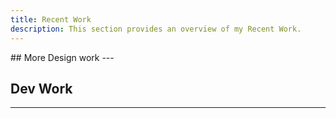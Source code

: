 ```yaml
---
title: Recent Work
description: This section provides an overview of my Recent Work.
---
```

<CardGrid>
  <Card
    variant = "image"
    image = "/images/bb-coin-branding/header.png"
    className = "hover:!bg-emerald-100 dark:hover:!bg-emerald-900"
    title="Bounce Back Coin Branding"
    description="Welcome to the Bounce Back Coin Branding Design Showcase. Bounce Back Coin is a learning platform that lets users earn cryptocurrency by participating in educational activities. Our goal is to make learning fun and rewarding."
    href="/docs/recent-work/bounce-back-coin-branding"
    cta={true}
    tags={['Web-Design', 'UX-Design', 'Branding']}
  />
  <Card
    variant = "image"
    image = "/images/bb-digital-branding/thumb.png"
    className = "hover:!bg-slate-200 dark:hover:!bg-zinc-700"
    title="Bounce Back Digital Branding"
    description="Welcome to the Bounce Back Coin Branding Design Showcase. Bounce Back Coin is a learning platform that lets users earn cryptocurrency by participating in educational activities. Our goal is to make learning fun and rewarding."
    href="/docs/recent-work/bounce-back-coin-branding"
    cta={true}
    tags={['Web-Design', 'Branding']}
  />
  <Card
    variant = "image"
    image = "/images/lynk/thumb.jpg"
    className = "hover:!bg-blue-100 dark:hover:!bg-sky-950"
    title="Lynk"
    description="Lynk is an event organizer application aimed at public and SMBs' to host events both paid and free."
    cta={true}
    tags={['Product-Design', 'UX-Design']}
  />
</CardGrid>
## More Design work
---
<CardGrid>
  <Card
    variant = "image"
    image = "/images/more-design-work/rydberg-atom-thumb.png"
    subtitle = "Opens on Behance"
    title="Rydberg Atom Quantum Simulator"
    description="Welcome to the Bounce Back Coin Branding Design Showcase. Bounce Back Coin is a learning platform that lets users earn cryptocurrency by participating in educational activities. Our goal is to make learning fun and rewarding."
    href="/docs/recent-work/bounce-back-coin-branding"
    cta={true}
    external = {true}
    tags={['Scientific-Illustration']}
  />
  <Card
    variant = "image"
    image = "/images/bb-digital-branding/thumb.png"
    className = "hover:!bg-slate-200 dark:hover:!bg-zinc-700"
    title="Bounce Back Digital Branding"
    description="Welcome to the Bounce Back Coin Branding Design Showcase. Bounce Back Coin is a learning platform that lets users earn cryptocurrency by participating in educational activities. Our goal is to make learning fun and rewarding."
    href="/docs/recent-work/bounce-back-coin-branding"
    cta={true}
    tags={['Web-Design', 'Branding']}
  />
  <Card
    variant = "image"
    image = "/images/lynk/thumb.jpg"
    className = "hover:!bg-blue-100 dark:hover:!bg-sky-950"
    title="Lynk"
    description="Welcome to the Bounce Back Coin Branding Design Showcase. Bounce Back Coin is a learning platform that lets users earn cryptocurrency by participating in educational activities. Our goal is to make learning fun and rewarding."
    href="/docs/recent-work/bounce-back-coin-branding"
    cta={true}
    tags={['Product-Design', 'UX-Design']}
  />
</CardGrid>

## Dev Work
---
<CardGrid>
  <Card
    icon = "github"
    title="GlassDoor Salary Data Analysis"
    subtitle = "Opens on Github"
    description="I analyzed the Glassdoor tech jobs dataset from Kaggle to identify the highest-paying skill for data scientists among Python, R, Spark, AWS, and Excel."
    href="https://github.com/saksham1236/Data-Salary-Analysis"
    cta={true}
    tags={['Data-Science']}
    external = {true}
  />
  <Card
    icon = "github"
    title="BinThere"
    subtitle = "Opens on Github"
    description=" Web-based app designed to make waste disposal accessible and pleasant. Designed for those who want to do their part for the environment but don’t have the time, ability, or motivation to do so."
    href="https://github.com/saksham1236/industry-project-st-fork"
    cta={true}
    tags={['Web-Dev']}
    external = {true}
  />
  <Card
    icon = "github"
    title="Layoff Warning System"
    subtitle = "Opens on Github"
    description="This web app scrapes publicly accessible WARN notices from government websites, logging them in a database for access via a React-based frontend."
    href="https://github.com/saksham1236/Data-Salary-Analysis"
    cta={true}
    tags={['Web-Dev']}
    external = {true}
  />
  <Card
    icon = "github"
    title= "Instock"
    subtitle = "Opens on Github"
    description="Collaboratively contributed to the development of Instock, a BrainStation student project, where responsibilities included building the React front end, Node.js and Express.js backend, and integrating a MySQL database using Knex.js."
    href="https://github.com/saksham1236/Data-Salary-Analysis"
    cta={true}
    tags={['Web-Dev']}
    external = {true}
  />
</CardGrid>
